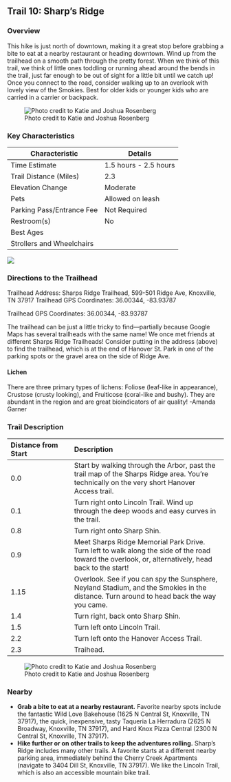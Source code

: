 ## Trail 10: Sharp's Ridge

### Overview

This hike is just north of downtown, making it a great stop before grabbing a bite to eat at a nearby restaurant or heading downtown. Wind up from the trailhead on a smooth path through the pretty forest. When we think of this trail, we think of little ones toddling or running ahead around the bends in the trail, just far enough to be out of sight for a little bit until we catch up! Once you connect to the road, consider walking up to an overlook with lovely view of the Smokies. Best for older kids or younger kids who are carried in a carrier or backpack.

![Photo credit to Katie and Joshua Rosenberg](img/trail-10-figure-01.jpg)

### Key Characteristics

| **Characteristic**        | **Details**           |
|---------------------------|-----------------------|
| Time Estimate             | 1.5 hours - 2.5 hours |
| Trail Distance (Miles)    | 2.3                   |
| Elevation Change          | Moderate              |
| Pets                      | Allowed on leash      |
| Parking Pass/Entrance Fee | Not Required          |
| Restroom(s)               | No                    |
| Best Ages                 |                       |
| Strollers and Wheelchairs |                       |

![](maps/trail-10-map.jpeg)

### Directions to the Trailhead

Trailhead Address: Sharps Ridge Trailhead, 599-501 Ridge Ave, Knoxville, TN 37917 Trailhead GPS Coordinates: 36.00344, -83.93787

Trailhead GPS Coordinates: 36.00344, -83.93787

The trailhead can be just a little tricky to find---partially because Google Maps has several trailheads with the same name! We once met friends at different Sharps Ridge Trailheads! Consider putting in the address (above) to find the trailhead, which is at the end of Hanover St. Park in one of the parking spots or the gravel area on the side of Ridge Ave.

::: {.callout-note appearance="simple" icon="true"}
#### Lichen

There are three primary types of lichens: Foliose (leaf-like in appearance), Crustose (crusty looking), and Fruiticose (coral-like and bushy). They are abundant in the region and are great bioindicators of air quality! -Amanda Garner
:::

### Trail Description

| Distance from Start | Description                                                                                                                                         |
|:--------------------|:--------------------------------------------------|
| 0.0                 | Start by walking through the Arbor, past the trail map of the Sharps Ridge area. You're technically on the very short Hanover Access trail.         |
| 0.1                 | Turn right onto Lincoln Trail. Wind up through the deep woods and easy curves in the trail.                                                         |
| 0.8                 | Turn right onto Sharp Shin.                                                                                                                         |
| 0.9                 | Meet Sharps Ridge Memorial Park Drive. Turn left to walk along the side of the road toward the overlook, or, alternatively, head back to the start! |
| 1.15                | Overlook. See if you can spy the Sunsphere, Neyland Stadium, and the Smokies in the distance. Turn around to head back the way you came.            |
| 1.4                 | Turn right, back onto Sharp Shin.                                                                                                                   |
| 1.5                 | Turn left onto Lincoln Trail.                                                                                                                       |
| 2.2                 | Turn left onto the Hanover Access Trail.                                                                                                            |
| 2.3                 | Traihead.                                                                                                                                           |

![Photo credit to Katie and Joshua Rosenberg](img/sharps%20trail.jpg)

### Nearby

-   **Grab a bite to eat at a nearby restaurant.** Favorite nearby spots include the fantastic Wild Love Bakehouse (1625 N Central St, Knoxville, TN 37917), the quick, inexpensive, tasty Taqueria La Herradura (2625 N Broadway, Knoxville, TN 37917), and Hard Knox Pizza Central (2300 N Central St, Knoxville, TN 37917).
-   **Hike further or on other trails to keep the adventures rolling.** Sharp's Ridge includes many other trails. A favorite starts at a different nearby parking area, immediately behind the Cherry Creek Apartments (navigate to 3404 Dill St, Knoxville, TN 37917). We like the Lincoln Trail, which is also an accessible mountain bike trail.
